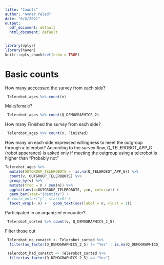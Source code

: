 ```yaml
---
title: "Counts"
author: "Avner Peled"
date: "6/6/2021"
output:
  pdf_document: default
  html_document: default
---
```


```r
library(dplyr)
library(haven)
knitr::opts_chunk$set(echo = TRUE)
```

# Basic counts

How many acccessed the survey from each side?

```r
 Telerobot_ages %>% count(v)
```

Male/female?
```r
 Telerobot_ages %>% count(Q_DEMOGRAPHICS_2) 
```

How many Finished the survey from each side?


```r
 Telerobot_ages %>% count(v, Finished)
```
  How many on each side expressed willingness to meet the outgroup through a telerobot?
  According to the survey flow, Q_TELEROBOT_APP_G (robot apperance) is asked only if meeting the outgroup using a telerobot is higher than "Probably not"
  
```r
Telerobot_ages %>% 
  mutate(OUTGROUP_TELEROBOTS = !is.na(Q_TELEROBOT_APP_G)) %>%
  count(v, OUTGROUP_TELEROBOTS) %>%
  group_by(v) %>%
  mutate(freq = n / sum(n)) %>%
  ggplot(aes(x=OUTGROUP_TELEROBOTS, y=n, color=v)) + 
  geom_bar(stat="identity") + 
 # coord_polar("y", start=0) +
  facet_wrap(~ v) +   geom_text(aes(label = n, vjust = 1))
``` 
  Participated in an organized encounter?
  
```r
 Telerobot_sorted %>% count(v, Q_DEMOGRAPHICS_2_5)
```

Filter those out
```r
 Telerobot_no_conatct <- Telerobot_sorted %>% 
  filter(as_factor(Q_DEMOGRAPHICS_2_5) != "Yes" | is.na(Q_DEMOGRAPHICS_2_5))

 Telerobot_had_conatct <- Telerobot_sorted %>% 
  filter(as_factor(Q_DEMOGRAPHICS_2_5) == "Yes")
```



